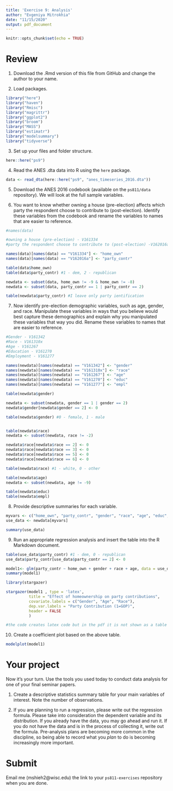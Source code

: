 ```yaml
---
title: 'Exercise 9: Analysis'
author: "Evgeniya Mitrokhia"
date: "11/15/2020"
output: pdf_document
---
```


```r
knitr::opts_chunk$set(echo = TRUE)
```

# Review

1. Download the .Rmd version of this file from GitHub and change the author to your name.

2. Load packages.

```r
library("here")
library("haven")
library("Rmisc")
library("magrittr")
library("ggplot2")
library("broom")
library("MASS")
library("estimatr")
library("modelsummary")
library("tidyverse")
```

3. Set up your files and folder structure.
```r
here::here("ps9")
```


4. Read the ANES .dta data into R using the `here` package.
```r
data <- read_dta(here::here("ps9", "anes_timeseries_2016.dta"))
```

5. Download the ANES 2016 codebook (available on the `ps811/data` repository). We will look at the full sample variables.



6. You want to know whether owning a house (pre-election) affects which party the respondent choose to contribute to (post-election). Identify these variables from the codebook and rename the variables to names that are easier to reference.

```r
#names(data)

#owning a house (pre-election) - V161334
#party the respondent choose to contribute to (post-election) -V162016a

names(data)[names(data) == "V161334"] <- "home_own"
names(data)[names(data) == "V162016a"] <- "party_contr"

table(data$home_own)
table(data$party_contr) #1 - dem, 2 - republican

newdata <- subset(data, home_own != -9 & home_own != -8)
newdata <- subset(data, party_contr == 1 | party_contr == 2)

table(newdata$party_contr) #I leave only party ientification

```


7. Now identify pre-election demographic variables, such as age, gender, and race. Manipulate these variables in ways that you believe would best capture these demographics and explain why you manipulated these variables that way you did. Rename these variables to names that are easier to reference.

```r
#Gender - V161342 
#Race - V161310x
#Age - V161267
#Education - V161270
#Employment - V161277

names(newdata)[names(newdata) == "V161342"] <- "gender"
names(newdata)[names(newdata) == "V161310x"] <- "race"
names(newdata)[names(newdata) == "V161267"] <- "age"
names(newdata)[names(newdata) == "V161270"] <- "educ"
names(newdata)[names(newdata) == "V161277"] <- "empl"

table(newdata$gender)

newdata <- subset(newdata, gender == 1 | gender == 2)
newdata$gender[newdata$gender == 2] <- 0

table(newdata$gender) #0 - female, 1 - male


table(newdata$race)
newdata <- subset(newdata, race != -2)

newdata$race[newdata$race == 2] <- 0
newdata$race[newdata$race == 3] <- 0
newdata$race[newdata$race == 5] <- 0
newdata$race[newdata$race == 6] <- 0

table(newdata$race) #1 - white, 0 - other

table(newdata$age)
newdata <- subset(newdata, age != -9)

table(newdata$educ)
table(newdata$empl)


```


8. Provide descriptive summaries for each variable.

```r
myvars <- c("home_own", "party_contr", "gender", "race", "age", "educ", "empl")
use_data <- newdata[myvars]

summary(use_data)


```


9. Run an appropriate regression analysis and insert the table into the R Markdown document.

```r
table(use_data$party_contr) #1 - dem, 0 - republican
use_data$party_contr[use_data$party_contr == 2] <- 0

model1<- glm(party_contr ~ home_own + gender + race + age, data = use_data, family = "binomial")
summary(model1)

library(stargazer)

stargazer(model1 , type = 'latex',
          title = "Effect of homeownership on party contributions",
          covariate.labels = c("Gender", "Age", "Race"),
          dep.var.labels = "Party Contribution (1=GOP)",
          header = FALSE
          )

#the code creates latex code but in the pdf it is not shown as a table (just the code)

```


10. Create a coefficient plot based on the above table.

```r
modelplot(model1)
```



# Your project

Now it's your turn. Use the tools you used today to conduct data analysis for one of your final seminar papers.

1. Create a descriptive statistics summary table for your main variables of interest. Note the number of observations.

2. If you are planning to run a regression, please write out the regression formula. Please take into consideration the dependent variable and its distribution. If you already have the data, you may go ahead and run it. If you do not have the data and is in the process of collecting it, write out the formula. Pre-analysis plans are becoming more common in the discipline, so being able to record what you *plan* to do is becoming increasingly more important.

# Submit

Email me (mshieh2@wisc.edu) the link to your `ps811-exercises` repository when you are done.